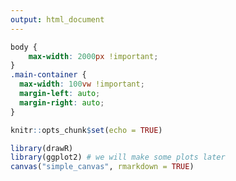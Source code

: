 ```yaml
---
output: html_document
---
```


```css
body {
    max-width: 2000px !important;
}
.main-container {
  max-width: 100vw !important;
  margin-left: auto;
  margin-right: auto;
}
```


```r
knitr::opts_chunk$set(echo = TRUE)
```

```r
library(drawR)
library(ggplot2) # we will make some plots later
canvas("simple_canvas", rmarkdown = TRUE)
```
